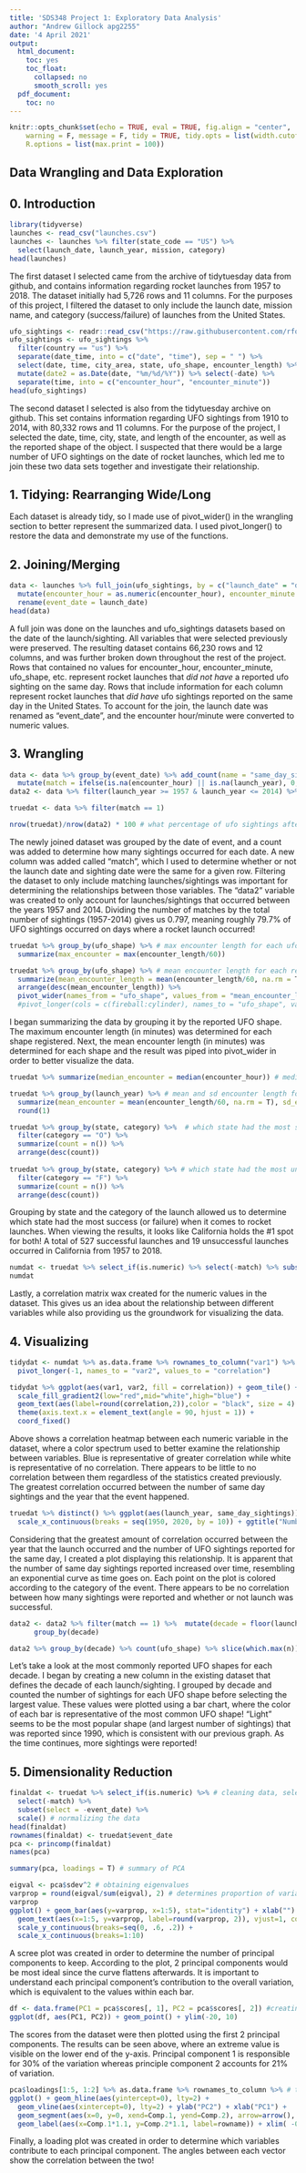 ```yaml
---
title: 'SDS348 Project 1: Exploratory Data Analysis'
author: "Andrew Gillock apg2255"
date: '4 April 2021'
output:
  html_document:
    toc: yes
    toc_float:
      collapsed: no
      smooth_scroll: yes
  pdf_document:
    toc: no
---
```


```r
knitr::opts_chunk$set(echo = TRUE, eval = TRUE, fig.align = "center", 
    warning = F, message = F, tidy = TRUE, tidy.opts = list(width.cutoff = 60), 
    R.options = list(max.print = 100))

```

## Data Wrangling and Data Exploration

## 0. Introduction
```r
library(tidyverse)
launches <- read_csv("launches.csv")
launches <- launches %>% filter(state_code == "US") %>% 
  select(launch_date, launch_year, mission, category)
head(launches)
```
The first dataset I selected came from the archive of tidytuesday data from github, and contains information regarding rocket launches from 1957 to 2018. The dataset initially had 5,726 rows and 11 columns. For the purposes of this project, I filtered the dataset to only include the launch date, mission name, and category (success/failure) of launches from the United States.

```r
ufo_sightings <- readr::read_csv("https://raw.githubusercontent.com/rfordatascience/tidytuesday/master/data/2019/2019-06-25/ufo_sightings.csv")
ufo_sightings <- ufo_sightings %>% 
  filter(country == "us") %>% 
  separate(date_time, into = c("date", "time"), sep = " ") %>% 
  select(date, time, city_area, state, ufo_shape, encounter_length) %>% 
  mutate(date2 = as.Date(date, "%m/%d/%Y")) %>% select(-date) %>% 
  separate(time, into = c("encounter_hour", "encounter_minute"))
head(ufo_sightings)
```
The second dataset I selected is also from the tidytuesday archive on github. This set contains information regarding UFO sightings from 1910 to 2014, with 80,332 rows and 11 columns. For the purpose of the project, I selected the date, time, city, state, and length of the encounter, as well as the reported shape of the object. I suspected that there would be a large number of UFO sightings on the date of rocket launches, which led me to join these two data sets together and investigate their relationship.

## 1. Tidying: Rearranging Wide/Long

Each dataset is already tidy, so I made use of pivot_wider() in the wrangling section to better represent the summarized data. I used pivot_longer() to restore the data and demonstrate my use of the functions.

## 2. Joining/Merging
```r
data <- launches %>% full_join(ufo_sightings, by = c("launch_date" = "date2")) %>% #join by date
  mutate(encounter_hour = as.numeric(encounter_hour), encounter_minute = as.numeric(encounter_minute)) %>% # make encounter hour/minute numeric
  rename(event_date = launch_date) 
head(data)
```
A full join was done on the launches and ufo_sightings datasets based on the date of the launch/sighting. All variables that were selected previously were preserved. The resulting dataset contains 66,230 rows and 12 columns, and was further broken down throughout the rest of the project. Rows that contained no values for encounter_hour, encounter_minute, ufo_shape, etc. represent rocket launches that *did not have* a reported ufo sighting on the same day. Rows that include information for each column represent rocket launches that *did have* ufo sightings reported on the same day in the United States. To account for the join, the launch date was renamed as "event_date", and the encounter hour/minute were converted to numeric values.



## 3. Wrangling
```r
data <- data %>% group_by(event_date) %>% add_count(name = "same_day_sightings") %>% # creating count of sightings for given date
  mutate(match = ifelse(is.na(encounter_hour) || is.na(launch_year), 0, 1)) # allows to filter for only days where launch and sighting both occurred
data2 <- data %>% filter(launch_year >= 1957 & launch_year <= 2014) %>% arrange(launch_year)

truedat <- data %>% filter(match == 1)

nrow(truedat)/nrow(data2) * 100 # what percentage of ufo sightings after 1957 occurred the same day as a rocket launch?
```
The newly joined dataset was grouped by the date of event, and a count was added to determine how many sightings occurred for each date. A new column was added called "match", which I used to determine whether or not the launch date and sighting date were the same for a given row. Filtering the dataset to only include matching launches/sightings was important for determining the relationships between those variables. The "data2" variable was created to only account for launches/sightings that occurred between the years 1957 and 2014. Dividing the number of matches by the total number of sightings (1957-2014) gives us 0.797, meaning roughly 79.7% of UFO sightings occurred on days where a rocket launch occurred!

```r
truedat %>% group_by(ufo_shape) %>% # max encounter length for each ufo shape (minutes)
  summarize(max_encounter = max(encounter_length/60)) 

truedat %>% group_by(ufo_shape) %>% # mean encounter length for each reported ufo shape (minutes), including pivot_wider()
  summarize(mean_encounter_length = mean(encounter_length/60, na.rm = T)) %>% 
  arrange(desc(mean_encounter_length)) %>% 
  pivot_wider(names_from = "ufo_shape", values_from = "mean_encounter_length") %>% round(1) #%>% 
  #pivot_longer(cols = c(fireball:cylinder), names_to = "ufo_shape", values_to = "mean_encounter_length")
```
I began summarizing the data by grouping it by the reported UFO shape. The maximum encounter length (in minutes) was determined for each shape registered. Next, the mean encounter length (in minutes) was determined for each shape and the result was piped into pivot_wider in order to better visualize the data. 
```r
truedat %>% summarize(median_encounter = median(encounter_hour)) # median encounter hour for each event date

truedat %>% group_by(launch_year) %>% # mean and sd encounter length for each launch year (minutes)
  summarize(mean_encounter = mean(encounter_length/60, na.rm = T), sd_encounter = sd(encounter_length/60, na.rm = T)) %>%
  round(1)

truedat %>% group_by(state, category) %>%  # which state had the most successful rocket launches when a ufo sighting is reported?
  filter(category == "O") %>% 
  summarize(count = n()) %>% 
  arrange(desc(count))
  
truedat %>% group_by(state, category) %>% # which state had the most unsuccessful launches when a ufo sighting was reported?
  filter(category == "F") %>% 
  summarize(count = n()) %>% 
  arrange(desc(count))
```
Grouping by state and the category of the launch allowed us to determine which state had the most success (or failure) when it comes to rocket launches. When viewing the results, it looks like California holds the #1 spot for both! A total of 527 successful launches and 19 unsuccessful launches occurred in California from 1957 to 2018.
```r
numdat <- truedat %>% select_if(is.numeric) %>% select(-match) %>% subset(select = -event_date) %>% cor(use = "pair") # correlation matrix
numdat
```
Lastly, a correlation matrix wax created for the numeric values in the dataset. This gives us an idea about the relationship between different variables while also providing us the groundwork for visualizing the data.

## 4. Visualizing

```r
tidydat <- numdat %>% as.data.frame %>% rownames_to_column("var1") %>% 
  pivot_longer(-1, names_to = "var2", values_to = "correlation")

tidydat %>% ggplot(aes(var1, var2, fill = correlation)) + geom_tile() + 
  scale_fill_gradient2(low="red",mid="white",high="blue") +
  geom_text(aes(label=round(correlation,2)),color = "black", size = 4) +        
  theme(axis.text.x = element_text(angle = 90, hjust = 1)) + 
  coord_fixed()
```
Above shows a correlation heatmap between each numeric variable in the dataset, where a color spectrum used to better examine the relationship between variables. Blue is representative of greater correlation while white is representative of no correlation. There appears to be little to no correlation between them regardless of the statistics created previously. The greatest correlation occurred between the number of same day sightings and the year that the event happened. 
```r
truedat %>% distinct() %>% ggplot(aes(launch_year, same_day_sightings)) + geom_point(stat = "summary", aes(color = category)) +
  scale_x_continuous(breaks = seq(1950, 2020, by = 10)) + ggtitle("Number of Sightings Reported Over Time") + theme(plot.title = element_text(hjust = 0.5)) + theme(legend.position = "top")
```
Considering that the greatest amount of correlation occurred between the year that the launch occurred and the number of UFO sightings reported for the same day, I created a plot displaying this relationship. It is apparent that the number of same day sightings reported increased over time, resembling an exponential curve as time goes on. Each point on the plot is colored according to the category of the event. There appears to be no correlation between how many sightings were reported and whether or not launch was successful.

```r
data2 <- data2 %>% filter(match == 1) %>%  mutate(decade = floor(launch_year/10)*10) %>% 
      group_by(decade)

data2 %>% group_by(decade) %>% count(ufo_shape) %>% slice(which.max(n)) %>% ggplot(aes(decade, n)) + geom_bar(stat = "identity", aes(fill = ufo_shape)) + scale_x_continuous(breaks = seq(1950, 2020, by = 10)) + ggtitle("Most Commonly Reported UFO Shape for each Decade") + theme(plot.title = element_text(hjust = 0.5)) + theme(legend.position = "top")
```
Let's take a look at the most commonly reported UFO shapes for each decade. I began by creating a new column in the existing dataset that defines the decade of each launch/sighting. I grouped by decade and counted the number of sightings for each UFO shape before selecting the largest value. These values were plotted using a bar chart, where the color of each bar is representative of the most common UFO shape! "Light" seems to be the most popular shape (and largest number of sightings) that was reported since 1990, which is consistent with our previous graph. As the time continues, more sightings were reported!

## 5. Dimensionality Reduction

```r
finaldat <- truedat %>% select_if(is.numeric) %>% # cleaning data, selecting only numerics that matter
  select(-match) %>% 
  subset(select = -event_date) %>% 
  scale() # normalizing the data
head(finaldat)
rownames(finaldat) <- truedat$event_date
pca <- princomp(finaldat) 
names(pca)
```

```r
summary(pca, loadings = T) # summary of PCA

eigval <- pca$sdev^2 # obtaining eigenvalues
varprop = round(eigval/sum(eigval), 2) # determines proportion of variation for each principal component
varprop
ggplot() + geom_bar(aes(y=varprop, x=1:5), stat="identity") + xlab("") + geom_path(aes(y=varprop, x=1:5)) + #determining how many principal components to keep!
  geom_text(aes(x=1:5, y=varprop, label=round(varprop, 2)), vjust=1, col="white", size=5) + 
  scale_y_continuous(breaks=seq(0, .6, .2)) + 
  scale_x_continuous(breaks=1:10)
```
A scree plot was created in order to determine the number of principal components to keep. According to the plot, 2 principal components would be most ideal since the curve flattens afterwards. It is important to understand each principal component's contribution to the overall variation, which is equivalent to the values within each bar. 
```r
df <- data.frame(PC1 = pca$scores[, 1], PC2 = pca$scores[, 2]) #creating dataframe so we can plot principal components
ggplot(df, aes(PC1, PC2)) + geom_point() + ylim(-20, 10)
```
The scores from the dataset were then plotted using the first 2 principal components. The results can be seen above, where an extreme value is visible on the lower end of the y-axis. Principal component 1 is responsible for 30% of the variation whereas principle component 2 accounts for 21% of variation. 
```r
pca$loadings[1:5, 1:2] %>% as.data.frame %>% rownames_to_column %>% # tells us which variables contribute to which principal components
ggplot() + geom_hline(aes(yintercept=0), lty=2) + 
  geom_vline(aes(xintercept=0), lty=2) + ylab("PC2") + xlab("PC1") + 
  geom_segment(aes(x=0, y=0, xend=Comp.1, yend=Comp.2), arrow=arrow(), col="red") + 
  geom_label(aes(x=Comp.1*1.1, y=Comp.2*1.1, label=rowname)) + xlim( -0.2, 1)
```
Finally, a loading plot was created in order to determine which variables contribute to each principal component. The angles between each vector show the correlation between the two!

